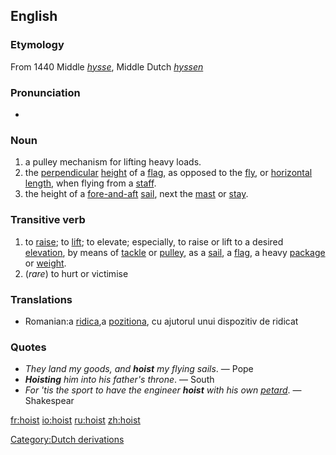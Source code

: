==English==
=== Etymology ===
From 1440 Middle {{E.}} ''[[hysse]]'', Middle Dutch ''[[hyssen]]''

=== Pronunciation ===
*{{IPA|/hɔɪst/}}

=== Noun ===
# a pulley mechanism for lifting heavy loads.
# the [[perpendicular]] [[height]] of a [[flag]], as opposed to the [[fly]], or [[horizontal]] [[length]], when flying from a [[staff]].
# the height of a [[fore-and-aft]] [[sail]], next the [[mast]] or [[stay]].

=== Transitive verb ===
# to [[raise]]; to [[lift]]; to elevate; especially, to raise or lift to a desired [[elevation]], by means of [[tackle]] or [[pulley]], as a [[sail]], a [[flag]], a heavy [[package]] or [[weight]].
# (''rare'') to hurt or victimise

===Translations===
*Romanian:a [[ridica]],a [[pozitiona]], cu ajutorul unui dispozitiv de ridicat

===Quotes===
* ''They land my goods, and '''hoist''' my flying sails''. &mdash; Pope
* '''''Hoisting''' him into his father's throne''. &mdash; South
* ''For 'tis the sport to have the engineer '''hoist''' with his own [[petard]]''. &mdash; Shakespear
[[Category:Dutch derivations]]

[[fr:hoist]]
[[io:hoist]]
[[ru:hoist]]
[[zh:hoist]]